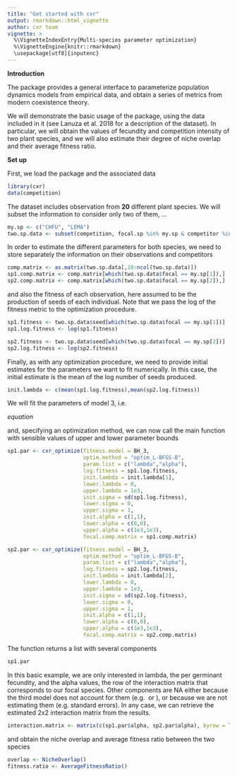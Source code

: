 ```yaml
---
title: "Get started with cxr"
output: rmarkdown::html_vignette
author: cxr team
vignette: >
  %\VignetteIndexEntry{Multi-species parameter optimization}
  %\VignetteEngine{knitr::rmarkdown}
  \usepackage[utf8]{inputenc}
---
```


**Introduction**

The \code{cxr} package provides a general interface to parameterize population dynamics models from empirical data, and obtain a series of metrics from modern coexistence theory. 

We will demonstrate the basic usage of the package, using the data included in it (see Lanuza et al. 2018 for a description of the dataset). In particular, we will obtain the values of fecundity and competition intensity of two plant species, and we will also estimate their degree of niche overlap and their average fitness ratio.

**Set up**

First, we load the package and the associated data

```r
library(cxr)
data(competition)
```

The \code{competition} dataset includes observation from **20** different plant species. We will subset the information to consider only two of them, ...

```r
my.sp <- c("CHFU", "LEMA")
two.sp.data <- subset(competition, focal.sp %in% my.sp & competitor %in% my.sp)
```

In order to estimate the different parameters for both species, we need to store separately the information on their observations and competitors

```r
comp.matrix <- as.matrix(two.sp.data[,10:ncol(two.sp.data)])
sp1.comp.matrix <- comp.matrix[which(two.sp.data$focal == my.sp[1]),]
sp2.comp.matrix <- comp.matrix[which(two.sp.data$focal == my.sp[2]),]

```

and also the fitness of each observation, here assumed to be the production of seeds of each individual. Note that we pass the log of the fitness metric to the optimization procedure.

```r
sp1.fitness <- two.sp.data$seed[which(two.sp.data$focal == my.sp[1])]
sp1.log.fitness <- log(sp1.fitness)

sp2.fitness <- two.sp.data$seed[which(two.sp.data$focal == my.sp[2])]
sp2.log.fitness <- log(sp2.fitness)
```

Finally, as with any optimization procedure, we need to provide initial estimates for the parameters we want to fit numerically. In this case, the initial estimate is the mean of the log number of seeds produced.

```r
init.lambda <- c(mean(sp1.log.fitness),mean(sp2.log.fitness))
```

We will fit the parameters of model 3, i.e.

$equation$

and, specifying an optimization method, we can now call the main function with sensible values of upper and lower parameter bounds

```r
sp1.par <- cxr_optimize(fitness.model = BH_3,
                        optim.method = "optim_L-BFGS-B",
                        param.list = c("lambda","alpha"),
                        log.fitness = sp1.log.fitness,
                        init.lambda = init.lambda[1],
                        lower.lambda = 0,
                        upper.lambda = 1e3,
                        init.sigma = sd(sp1.log.fitness),
                        lower.sigma = 0,
                        upper.sigma = 1,
                        init.alpha = c(1,1),
                        lower.alpha = c(0,0),
                        upper.alpha = c(1e3,1e3),
                        focal.comp.matrix = sp1.comp.matrix)

sp2.par <- cxr_optimize(fitness.model = BH_3,
                        optim.method = "optim_L-BFGS-B",
                        param.list = c("lambda","alpha"),
                        log.fitness = sp2.log.fitness,
                        init.lambda = init.lambda[2],
                        lower.lambda = 0,
                        upper.lambda = 1e3,
                        init.sigma = sd(sp2.log.fitness),
                        lower.sigma = 0,
                        upper.sigma = 1,
                        init.alpha = c(1,1),
                        lower.alpha = c(0,0),
                        upper.alpha = c(1e3,1e3),
                        focal.comp.matrix = sp2.comp.matrix)

```

The \code{cxr_optimize} function returns a list with several components 

```r
sp1.par
```

In this basic example, we are only interested in lambda, the per germinant fecundity, and the alpha values, the row of the interaction matrix that corresponds to our focal species. Other components are NA either because the third model does not account for them (e.g. \code{lambda.cov} or \code{alpha.cov}), or because we are not estimating them (e.g. standard errors). In any case, we can retrieve the estimated 2x2 interaction matrix from the results.

```r
interaction.matrix <- matrix(c(sp1.par$alpha, sp2.par$alpha), byrow = TRUE)
```

and obtain the niche overlap and average fitness ratio between the two species

```r

overlap <- NicheOverlap()
fitness.ratio <- AverageFitnessRatio()

```







